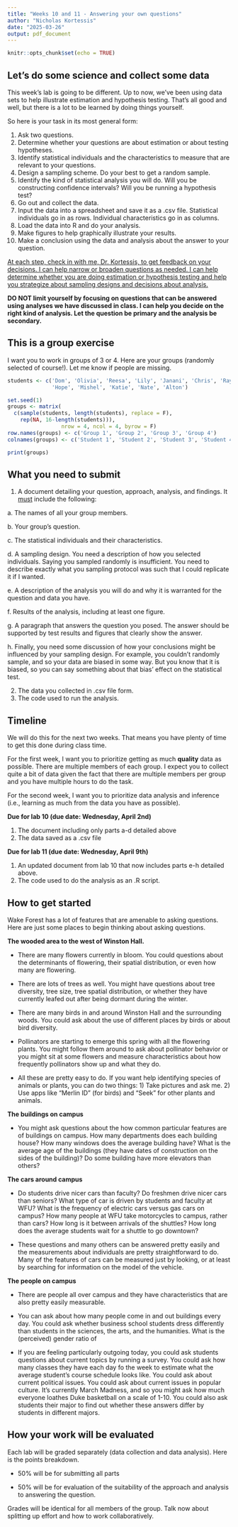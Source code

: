 ```yaml
---
title: "Weeks 10 and 11 - Answering your own questions"
author: "Nicholas Kortessis"
date: "2025-03-26"
output: pdf_document
---
```


```r
knitr::opts_chunk$set(echo = TRUE)
```

## Let's do some science and collect some data

This week's lab is going to be different. Up to now, we've been using data sets to help illustrate estimation and hypothesis testing. That's all good and well, but there is a lot to be learned by doing things yourself.

So here is your task in its most general form:

1.  Ask two questions.
2.  Determine whether your questions are about estimation or about testing hypotheses.
3.  Identify statistical individuals and the characteristics to measure that are relevant to your questions.
4.  Design a sampling scheme. Do your best to get a random sample.
5.  Identify the kind of statistical analysis you will do. Will you be constructing confidence intervals? Will you be running a hypothesis test?
6.  Go out and collect the data.
7.  Input the data into a spreadsheet and save it as a .csv file. Statistical individuals go in as rows. Individual characteristics go in as columns.
8.  Load the data into R and do your analysis.
9.  Make figures to help graphically illustrate your results.
10. Make a conclusion using the data and analysis about the answer to your question.

[At each step, check in with me, Dr. Kortessis, to get feedback on your decisions. I can help narrow or broaden questions as needed. I can help determine whether you are doing estimation or hypothesis testing and help you strategize about sampling designs and decisions about analysis.]{.underline}

**DO NOT limit yourself by focusing on questions that can be answered using analyses we have discussed in class. I can help you decide on the right kind of analysis. Let the question be primary and the analysis be secondary.**

## This is a group exercise

I want you to work in groups of 3 or 4. Here are your groups (randomly selected of course!). Let me know if people are missing.

```r
students <- c('Dom', 'Olivia', 'Reesa', 'Lily', 'Janani', 'Chris', 'Ray', 'Luke', 
              'Hope', 'Mishel', 'Katie', 'Nate', 'Alton')

set.seed(1)
groups <- matrix(
  c(sample(students, length(students), replace = F), 
    rep(NA, 16-length(students))),
                 nrow = 4, ncol = 4, byrow = F)
row.names(groups) <- c('Group 1', 'Group 2', 'Group 3', 'Group 4')
colnames(groups) <- c('Student 1', 'Student 2', 'Student 3', 'Student 4')

print(groups)
```

## What you need to submit

1.  A document detailing your question, approach, analysis, and findings. It [must]{.underline} include the following:

a\. The names of all your group members.

b\. Your group's question.

c\. The statistical individuals and their characteristics.

d\. A sampling design. You need a description of how you selected individuals. Saying you sampled randomly is insufficient. You need to describe exactly what you sampling protocol was such that I could replicate it if I wanted.

e\. A description of the analysis you will do and why it is warranted for the question and data you have.

f\. Results of the analysis, including at least one figure.

g\. A paragraph that answers the question you posed. The answer should be supported by test results and figures that clearly show the answer.

h\. Finally, you need some discussion of how your conclusions might be influenced by your sampling design. For example, you couldn't randomly sample, and so your data are biased in some way. But you know that it is biased, so you can say something about that bias' effect on the statistical test.

2.  The data you collected in .csv file form.
3.  The code used to run the analysis.

## Timeline

We will do this for the next two weeks. That means you have plenty of time to get this done during class time.

For the first week, I want you to prioritize getting as much **quality** data as possible. There are multiple members of each group. I expect you to collect quite a bit of data given the fact that there are multiple members per group and you have multiple hours to do the task.

For the second week, I want you to prioritize data analysis and inference (i.e., learning as much from the data you have as possible).

**Due for lab 10 (due date: Wednesday, April 2nd)**

1.  The document including only parts a-d detailed above
2.  The data saved as a .csv file

**Due for lab 11 (due date: Wednesday, April 9th)**

1.  An updated document from lab 10 that now includes parts e-h detailed above.
2.  The code used to do the analysis as an .R script.

## How to get started

Wake Forest has a lot of features that are amenable to asking questions. Here are just some places to begin thinking about asking questions.

**The wooded area to the west of Winston Hall.**

-   There are many flowers currently in bloom. You could questions about the determinants of flowering, their spatial distribution, or even how many are flowering.

-   There are lots of trees as well. You might have questions about tree diversity, tree size, tree spatial distribution, or whether they have currently leafed out after being dormant during the winter.

-   There are many birds in and around Winston Hall and the surrounding woods. You could ask about the use of different places by birds or about bird diversity.

-   Pollinators are starting to emerge this spring with all the flowering plants. You might follow them around to ask about pollinator behavior or you might sit at some flowers and measure characteristics about how frequently pollinators show up and what they do.

-   All these are pretty easy to do. If you want help identifying species of animals or plants, you can do two things: 1) Take pictures and ask me. 2) Use apps like "Merlin ID" (for birds) and "Seek" for other plants and animals.

**The buildings on campus**

-   You might ask questions about the how common particular features are of buildings on campus. How many departments does each building house? How many windows does the average building have? What is the average age of the buildings (they have dates of construction on the sides of the building)? Do some building have more elevators than others?

**The cars around campus**

-   Do students drive nicer cars than faculty? Do freshmen drive nicer cars than seniors? What type of car is driven by students and faculty at WFU? What is the frequency of electric cars versus gas cars on campus? How many people at WFU take motorcycles to campus, rather than cars? How long is it between arrivals of the shuttles? How long does the average students wait for a shuttle to go downtown?

-   These questions and many others can be answered pretty easily and the measurements about individuals are pretty straightforward to do. Many of the features of cars can be measured just by looking, or at least by searching for information on the model of the vehicle.

**The people on campus**

-   There are people all over campus and they have characteristics that are also pretty easily measurable.

-   You can ask about how many people come in and out buildings every day. You could ask whether business school students dress differently than students in the sciences, the arts, and the humanities. What is the (perceived) gender ratio of

-   If you are feeling particularly outgoing today, you could ask students questions about current topics by running a survey. You could ask how many classes they have each day fo the week to estimate what the average student's course schedule looks like. You could ask about current political issues. You could ask about current issues in popular culture. It's currently March Madness, and so you might ask how much everyone loathes Duke basketball on a scale of 1-10. You could also ask students their major to find out whether these answers differ by students in different majors.

## How your work will be evaluated

Each lab will be graded separately (data collection and data analysis). Here is the points breakdown.

-   50% will be for submitting all parts

-   50% will be for evaluation of the suitability of the approach and analysis to answering the question.

Grades will be identical for all members of the group. Talk now about splitting up effort and how to work collaboratively.

